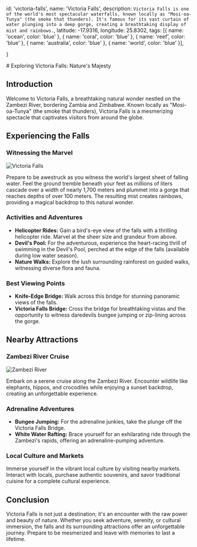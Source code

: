 

  id: 'victoria-falls',
  name: 'Victoria Falls',
  description: `Victoria Falls is one of the world's most spectacular waterfalls, known locally as "Mosi-oa-Tunya" (the smoke that thunders). It's famous for its vast curtain of water plunging into a deep gorge, creating a breathtaking display of mist and rainbows.`,
  latitude: -17.9316,
  longitude: 25.8302,
  tags: [{
    name: 'ocean',
    color: 'blue'
  }, {
    name: 'coral',
    color: 'blue'
  }, {
    name: 'reef',
    color: 'blue'
  }, {
    name: 'australia',
    color: 'blue'
  }, {
    name: 'world',
    color: 'blue'
  }],

}

<CoverImage alt="The Great Barrier Reef | Cover" src="/wonders/victoria-falls/cover.jpg" />

<div className="p-8">
  # Exploring Victoria Falls: Nature's Majesty

  <Tags tags={metadata.tags} />
  <Description description={metadata.description} />

  ## Introduction

  Welcome to Victoria Falls, a breathtaking natural wonder nestled on the Zambezi River, bordering Zambia and Zimbabwe. Known locally as "Mosi-oa-Tunya" (the smoke that thunders), Victoria Falls is a mesmerizing spectacle that captivates visitors from around the globe.

  ## Experiencing the Falls

  ### Witnessing the Marvel

  ![Victoria Falls](/wonders/victoria-falls/1.jpg)

  Prepare to be awestruck as you witness the world's largest sheet of falling water. Feel the ground tremble beneath your feet as millions of liters cascade over a width of nearly 1,700 meters and plummet into a gorge that reaches depths of over 100 meters. The resulting mist creates rainbows, providing a magical backdrop to this natural wonder.

  ### Activities and Adventures

  - **Helicopter Rides:** Gain a bird's-eye view of the falls with a thrilling helicopter ride. Marvel at the sheer size and grandeur from above.
  - **Devil's Pool:** For the adventurous, experience the heart-racing thrill of swimming in the Devil's Pool, perched at the edge of the falls (available during low water season).
  - **Nature Walks:** Explore the lush surrounding rainforest on guided walks, witnessing diverse flora and fauna.

  ### Best Viewing Points

  - **Knife-Edge Bridge:** Walk across this bridge for stunning panoramic views of the falls.
  - **Victoria Falls Bridge:** Cross the bridge for breathtaking vistas and the opportunity to witness daredevils bungee jumping or zip-lining across the gorge.

  ## Nearby Attractions

  ### Zambezi River Cruise

  ![Zambezi River](/wonders/victoria-falls/2.jpg)

  Embark on a serene cruise along the Zambezi River. Encounter wildlife like elephants, hippos, and crocodiles while enjoying a sunset backdrop, creating an unforgettable experience.

  ### Adrenaline Adventures

  - **Bungee Jumping:** For the adrenaline junkies, take the plunge off the Victoria Falls Bridge.
  - **White Water Rafting:** Brace yourself for an exhilarating ride through the Zambezi's rapids, offering an adrenaline-pumping adventure.

  ### Local Culture and Markets

  Immerse yourself in the vibrant local culture by visiting nearby markets. Interact with locals, purchase authentic souvenirs, and savor traditional cuisine for a complete cultural experience.

  ## Conclusion

  Victoria Falls is not just a destination; it's an encounter with the raw power and beauty of nature. Whether you seek adventure, serenity, or cultural immersion, the falls and its surrounding attractions offer an unforgettable journey. Prepare to be mesmerized and leave with memories to last a lifetime.

  <BackButton />
</div>
